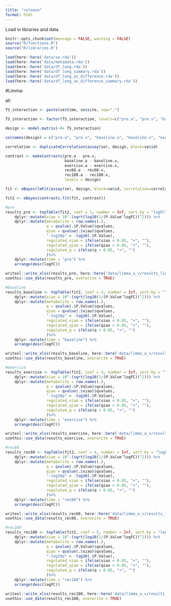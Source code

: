 ```yaml
---
title: "release"
format: html
---
```


Load in libraries and data
```r
knitr::opts_chunk$set(message = FALSE, warning = FALSE)
source("R/functions.R")
source("R/libraries.R")

load(here::here('data/se.rda'))
load(here::here('data/metadata.rda'))
load(here::here('data/df_long.rda'))
load(here::here('data/df_long_summary.rda'))
load(here::here('data/df_long_av_difference.rda'))
load(here::here('data/df_long_av_difference_summary.rda'))
```

#Limma:

all:
```r
TS_interaction <- paste(se$time, se$site, sep=".")

TS_interaction <- factor(TS_interaction, levels=c("pre.a", "pre.v", "baseline.a", "baseline.v", "exercise.a", "exercise.v", "rec60.a", "rec60.v", "rec180.a", "rec180.v"))

design <- model.matrix(~0+ TS_interaction)

colnames(design) = c("pre.a", "pre.v", "baseline.a", "baseline.v", "exercise.a", "exercise.v", "rec60.a", "rec60.v", "rec180.a", "rec180.v")

correlation <- duplicateCorrelation(assay(se), design, block=se$id)

contrast <- makeContrasts(pre.a - pre.v,
                          baseline.a - baseline.v,
                          exercise.a - exercise.v,
                          rec60.a - rec60.v,
                          rec180.a - rec180.v,
                          levels = design)

fit <- eBayes(lmFit(assay(se), design, block=se$id, correlation=correlation$consensus))

fit2 <- eBayes(contrasts.fit(fit, contrast))

#pre
results_pre <- topTable(fit2, coef = 1, number = Inf, sort.by = "logFC") %>% 
    dplyr::mutate(xiao = 10^-(sqrt(log10(1/(P.Value^logFC))^2))) %>% 
    dplyr::mutate(metabolite = row.names(.),
                  q = qvalue(.$P.Value)$qvalues,
                  qiao = qvalue(.$xiao)$qvalues,
                  "-log10p" = -log10(.$P.Value),
                  regulated_xiao = ifelse(xiao < 0.05, "+", ""),
                  regulated_qiao = ifelse(qiao < 0.05, "+", ""),
                  regulated_q = ifelse(q < 0.05, "+", "")
                  )%>% 
    dplyr::mutate(time = "pre") %>% 
    arrange(desc(logFC))

writexl::write_xlsx(results_pre, here::here('data/limma_a_v/results_limma_pre.xlsx'))
usethis::use_data(results_pre, overwrite = TRUE)

#baseline
results_baseline <- topTable(fit2, coef = 2, number = Inf, sort.by = "logFC") %>% 
    dplyr::mutate(xiao = 10^-(sqrt(log10(1/(P.Value^logFC))^2))) %>% 
    dplyr::mutate(metabolite = row.names(.),
                  q = qvalue(.$P.Value)$qvalues,
                  qiao = qvalue(.$xiao)$qvalues,
                  "-log10p" = -log10(.$P.Value),
                  regulated_xiao = ifelse(xiao < 0.05, "+", ""),
                  regulated_qiao = ifelse(qiao < 0.05, "+", ""),
                  regulated_q = ifelse(q < 0.05, "+", "")
                  )%>% 
    dplyr::mutate(time = "baseline") %>% 
    arrange(desc(logFC))

writexl::write_xlsx(results_baseline, here::here('data/limma_a_v/results_limma_baseline.xlsx'))
usethis::use_data(results_baseline, overwrite = TRUE)

#exercise
results_exercise <- topTable(fit2, coef = 3, number = Inf, sort.by = "logFC") %>% 
    dplyr::mutate(xiao = 10^-(sqrt(log10(1/(P.Value^logFC))^2))) %>% 
    dplyr::mutate(metabolite = row.names(.),
                  q = qvalue(.$P.Value)$qvalues,
                  qiao = qvalue(.$xiao)$qvalues,
                  "-log10p" = -log10(.$P.Value),
                  regulated_xiao = ifelse(xiao < 0.05, "+", ""),
                  regulated_qiao = ifelse(qiao < 0.05, "+", ""),
                  regulated_q = ifelse(q < 0.05, "+", "")
                  )%>% 
    dplyr::mutate(time = "exercise") %>% 
    arrange(desc(logFC))

writexl::write_xlsx(results_exercise, here::here('data/limma_a_v/results_limma_exercise.xlsx'))
usethis::use_data(results_exercise, overwrite = TRUE)

#rec60
results_rec60 <- topTable(fit2, coef = 4, number = Inf, sort.by = "logFC") %>% 
    dplyr::mutate(xiao = 10^-(sqrt(log10(1/(P.Value^logFC))^2))) %>% 
    dplyr::mutate(metabolite = row.names(.),
                  q = qvalue(.$P.Value)$qvalues,
                  qiao = qvalue(.$xiao)$qvalues,
                  "-log10p" = -log10(.$P.Value),
                  regulated_xiao = ifelse(xiao < 0.05, "+", ""),
                  regulated_qiao = ifelse(qiao < 0.05, "+", ""),
                  regulated_q = ifelse(q < 0.05, "+", "")
                  )%>% 
    dplyr::mutate(time = "rec60") %>% 
    arrange(desc(logFC))

writexl::write_xlsx(results_rec60, here::here('data/limma_a_v/results_limma_rec60.xlsx'))
usethis::use_data(results_rec60, overwrite = TRUE)

#rec180
results_rec180 <- topTable(fit2, coef = 5, number = Inf, sort.by = "logFC") %>% 
    dplyr::mutate(xiao = 10^-(sqrt(log10(1/(P.Value^logFC))^2))) %>% 
    dplyr::mutate(metabolite = row.names(.),
                  q = qvalue(.$P.Value)$qvalues,
                  qiao = qvalue(.$xiao)$qvalues,
                  "-log10p" = -log10(.$P.Value),
                  regulated_xiao = ifelse(xiao < 0.05, "+", ""),
                  regulated_qiao = ifelse(qiao < 0.05, "+", ""),
                  regulated_q = ifelse(q < 0.05, "+", "")
                  )%>% 
    dplyr::mutate(time = "rec180") %>% 
    arrange(desc(logFC))

writexl::write_xlsx(results_rec180, here::here('data/limma_a_v/results_limma_rec180.xlsx'))
usethis::use_data(results_rec180, overwrite = TRUE)

```


